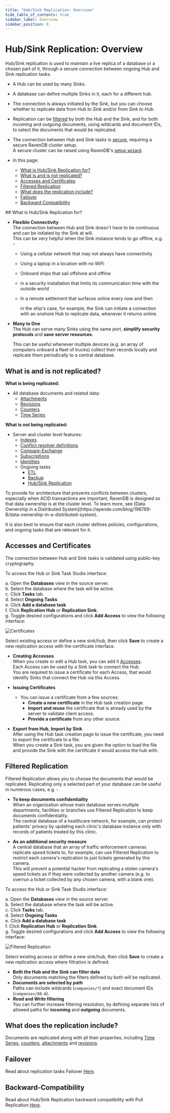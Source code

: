 ```yaml
---
title: "Hub/Sink Replication: Overview"
hide_table_of_contents: true
sidebar_label: Overview
sidebar_position: 0
---
```



# Hub/Sink Replication: Overview
<Admonition type="note" title="">

Hub/Sink replication is used to maintain a live replica of a database 
or a chosen part of it, through a secure connection between ongoing Hub 
and Sink replication tasks.  

* A Hub can be used by many Sinks.  

* A database can define multiple Sinks in it, each for a different hub.  

* The connection is always initiated by the Sink, but you can choose 
  whether to replicate data from *Hub to Sink* and/or from *Sink to Hub*.  

* Replication can be [filtered](../../../../../studio/database/tasks/ongoing-tasks/hub-sink-replication/overview.mdx#filtered-replication) 
  by both the Hub and the Sink, and for both *incoming* and *outgoing* documents, using wildcards and document IDs, to select the 
  documents that would be replicated.  

* The connection between Hub and Sink tasks is [secure](../../../../../studio/database/tasks/ongoing-tasks/hub-sink-replication/overview.mdx#accesses-and-certificates), 
  requiring a secure RavenDB cluster setup.  
  A secure cluster can be raised using RavenDB's [setup wizard](../../../../../start/installation/setup-wizard.mdx#secure-setup-with-a-let).  

* In this page:
    * [What is Hub/Sink Replication for?](../../../../../studio/database/tasks/ongoing-tasks/hub-sink-replication/overview.mdx#what-is-hub/sink-replication-for?)  
    * [What is and is not replicated?](../../../../../studio/database/tasks/ongoing-tasks/hub-sink-replication/overview.mdx#what-is-and-is-not-replicated?)  
    * [Accesses and Certificates](../../../../../studio/database/tasks/ongoing-tasks/hub-sink-replication/overview.mdx#accesses-and-certificates)  
    * [Filtered Replication](../../../../../studio/database/tasks/ongoing-tasks/hub-sink-replication/overview.mdx#filtered-replication)  
    * [What does the replication include?](../../../../../studio/database/tasks/ongoing-tasks/hub-sink-replication/overview.mdx#what-does-the-replication-include?)  
    * [Failover](../../../../../studio/database/tasks/ongoing-tasks/hub-sink-replication/overview.mdx#failover)  
    * [Backward Compatibility](../../../../../studio/database/tasks/ongoing-tasks/hub-sink-replication/overview.mdx#backward-compatibility)  
</Admonition>
## What is Hub/Sink Replication for?

* **Flexible Connectivity**  
  The connection between Hub and Sink doesn't have to be continuous 
  and can be initiated by the Sink at will.  
  This can be very helpful when the Sink instance tends to go offline, e.g. -  

   * Using a cellular network that may not always have connectivity  
   * Using a laptop in a location with no WiFi
   * Onboard ships that sail offshore and offline  
   * in a security installation that limits its communication time 
     with the outside world  
   * In a remote settlement that surfaces online every now and then  
   
     in the ship's case, for example, the Sink can initiate a connection 
     with an onshore Hub to replicate data, whenever it returns online.  

* **Many to One**  
  The Hub can serve many Sinks using the same port, **simplify 
  security protocols** and **save server resources**.  

    This can be useful whenever multiple devices (e.g. an array of computers 
    onboard a fleet of trucks) collect their records locally and replicate them 
    periodically to a central database.  



## What is and is not replicated?

**What is being replicated:**  

  * All database documents and related data:  
    * [Attachments](../../../../../document-extensions/attachments/what-are-attachments.mdx)  
    * [Revisions](../../../../../server/extensions/revisions.mdx)  
    * [Counters](../../../../../document-extensions/counters/overview.mdx)
    * [Time Series](../../../../../document-extensions/timeseries/overview.mdx)

**What is _not_ being replicated:**  

  * Server and cluster level features:  
    * [Indexes](../../../../../indexes/creating-and-deploying.mdx)  
    * [Conflict resolver definitions](../../../../../server/clustering/replication/replication-conflicts.mdx#conflict-resolution-script)  
    * [Compare-Exchange](../../../../../client-api/operations/compare-exchange/overview.mdx)
    * [Subscriptions](../../../../../client-api/data-subscriptions/what-are-data-subscriptions.mdx)
    * [Identities](../../../../../server/kb/document-identifier-generation.mdx#strategy--3)  
    * Ongoing tasks
      * [ETL](../../../../../server/ongoing-tasks/etl/basics.mdx)
      * [Backup](../../../../../studio/database/tasks/backup-task.mdx)
      * [Hub/Sink Replication](../../../../../studio/database/tasks/ongoing-tasks/hub-sink-replication/overview.mdx)

<Admonition type="note" title="Why are some cluster-level features not replicated?" id="why-are-some-cluster-level-features-not-replicated" href="#why-are-some-cluster-level-features-not-replicated">
To provide for architecture that prevents conflicts between clusters, especially when ACID transactions are important, 
RavenDB is designed so that data ownership is at the cluster level.  
To learn more, see [Data Ownership in a Distributed System](https://ayende.com/blog/196769-B/data-ownership-in-a-distributed-system).

It is also best to ensure that each cluster defines policies, configurations, and ongoing tasks that are relevant for it.  
</Admonition>



## Accesses and Certificates

The connection between Hub and Sink tasks is validated using public-key cryptography.  

To access the Hub or Sink Task Studio interface:  

a. Open the **Databases** view in the source server.  
b. Select the database where the task will be active.  
c. Click **Tasks** tab.  
d. Select **Ongoing Tasks**  
e. Click **Add a database task**  
f. Click **Replication Hub** or **Replication Sink**.  
g. Toggle desired configurations and click **Add Access** to view the following interface:


![Certificates](./assets/certificates-hub-sink-replication.png)

Select existing access or define a new sink/hub, then click **Save** to create a new replication access with the certificate interface.  


* **Creating Accesses**  
  When you create or edit a Hub task, you can add it [Accesses](../../../../../studio/database/tasks/ongoing-tasks/hub-sink-replication/replication-hub-task.mdx#access-configuration).  
  Each Access can be used by a Sink task to connect the Hub.  
  You are required to issue a certificate for each Access, that would 
  identify Sinks that connect the Hub via this Access.  

* **Issuing Certificates**  
  * You can issue a certificate from a few sources:  
     * **Create a new certificate** in the Hub task creation page.  
     * **Import and reuse** the certificate that is already used 
       by the server to validate client access.  
     * **Provide a certificate** from any other source.  
  
* **Export from Hub, Import by Sink**  
  After using the Hub task creation page to issue the certificate, 
  you need to export the certificate to a file.  
  When you create a Sink task, you are given the option to load 
  the file and provide the Sink with the certificate it would access 
  the hub with.  



## Filtered Replication

Filtered Replication allows you to choose the documents that would 
be replicated. Replicating only a selected part of your database 
can be useful in numerous cases, e.g. -  

* **To keep documents confidentiality**  
  When an organization whose main database serves multiple departments, 
  facilities or branches use Filtered Replication to keep documents 
  confidentiality.  
  The central database of a healthcare network, for example, can protect 
  patients' privacy by updating each clinic's database instance only with 
  records of patients treated by this clinic.  

* **As an additional security measure**  
  A central database that an array of traffic enforcement cameras replicate
  speed tickets to, for example, can use Filtered Replication to restrict
  each camera's replication to just tickets generated by this camera.  
  This will prevent a potential hacker from replicating a stolen camera's
  speed tickets as if they were collected by another camera (e.g. to overrun
  a ticket collected by any chosen camera, with a blank one).  

To access the Hub or Sink Task Studio interface:  

a. Open the **Databases** view in the source server.  
b. Select the database where the task will be active.  
c. Click **Tasks** tab.  
d. Select **Ongoing Tasks**  
e. Click **Add a database task**  
f. Click **Replication Hub** or **Replication Sink**.  
g. Toggle desired configurations and click **Add Access** to view the following interface:

![Filtered Replication](./assets/filtering-hub-sink-replication.png)

Select existing access or define a new sink/hub, then click **Save** to create a new replication access where filtration is defined.  

<Admonition type="info" title="">

* **Both the Hub and the Sink can filter data**  
   Only documents matching the filters defined by both will be replicated.  
* **Documents are selected by path**  
  Paths can include wildcards (`companies/*`) and 
  exact document IDs (`companies/88-A`).  
* ***Read* and *Write* filtering**  
  You can further increase filtering resolution, by 
  defining separate lists of allowed paths for **incoming** 
  and **outgoing** documents.  

</Admonition>




## What does the replication include?

Documents are replicated along with all their properties, including 
[Time Series](../../../../../document-extensions/timeseries/overview.mdx), 
[counters](../../../../../document-extensions/counters/overview.mdx), 
[attachments](../../../../../document-extensions/attachments/what-are-attachments.mdx) 
and [revisions](../../../../../server/extensions/revisions.mdx).  



## Failover
Read about replication tasks Failover [Here](../../../../../server/ongoing-tasks/hub-sink-replication.mdx#failover).  


## Backward-Compatibility
Read about Hub/Sink Replication backward compatibility with Pull Replication [Here](../../../../../server/ongoing-tasks/hub-sink-replication.mdx#backward-compatibility).  


